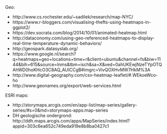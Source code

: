 
Geo:

- http://www.cs.rochester.edu/~sadilek/research/map-NYC/ 
- https://www.r-bloggers.com/visualising-thefts-using-heatmaps-in-ggplot2/
- https://dev.socrata.com/blog/2014/10/01/animated-heatmap.html
- http://dataconomy.com/using-geo-referenced-heatmaps-to-display-real-time-temperature-dynamic-behaviors/
- http://geospark.datasyslab.org/
- https://www.google.nl/search?q=heatmaps+geo+locations+time+r&client=ubuntu&channel=fs&biw=1144&bih=615&source=lnms&tbm=isch&sa=X&ved=0ahUKEwjNzeTYpOTQAhWD0hoKHcO3C8AQ_AUICCgB#imgrc=VivQOXHvMW7HkM%3A
- http://www.digital-geography.com/csv-heatmap-leaflet/#.WEkoeWco-ho
- http://www.geonames.org/export/web-services.html

ESRI maps:

- http://storymaps.arcgis.com/en/app-list/map-series/gallery-series/#s=0&md=storymaps-apps:map-series
- DH geologische ondergrond: http://ddh.maps.arcgis.com/apps/MapSeries/index.html?appid=303c6ea652c749eda919e8b8ba0427c1


